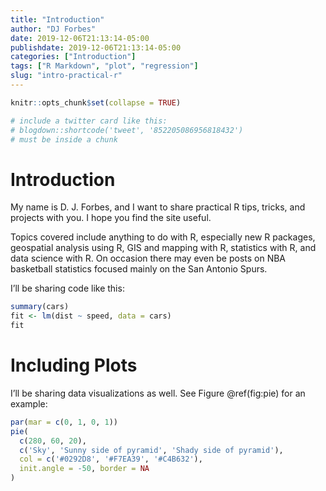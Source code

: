 ```yaml
---
title: "Introduction"
author: "DJ Forbes"
date: 2019-12-06T21:13:14-05:00
publishdate: 2019-12-06T21:13:14-05:00
categories: ["Introduction"]
tags: ["R Markdown", "plot", "regression"]
slug: "intro-practical-r"
---
```


```r
knitr::opts_chunk$set(collapse = TRUE)

# include a twitter card like this:
# blogdown::shortcode('tweet', '852205086956818432')
# must be inside a chunk
```

# Introduction

My name is D. J. Forbes, and I want to share practical R tips, tricks, and projects with you. I hope you find the site useful.

Topics covered include anything to do with R, especially new R packages, geospatial analysis using R, GIS and mapping with R, statistics with R, and data science with R. On occasion there may even be posts on NBA basketball statistics focused mainly on the San Antonio Spurs.

I’ll be sharing code like this:

```r
summary(cars)
fit <- lm(dist ~ speed, data = cars)
fit
```

# Including Plots

I’ll be sharing data visualizations as well. See Figure \@ref(fig:pie) for an example:

```r
par(mar = c(0, 1, 0, 1))
pie(
  c(280, 60, 20),
  c('Sky', 'Sunny side of pyramid', 'Shady side of pyramid'),
  col = c('#0292D8', '#F7EA39', '#C4B632'),
  init.angle = -50, border = NA
)
```
